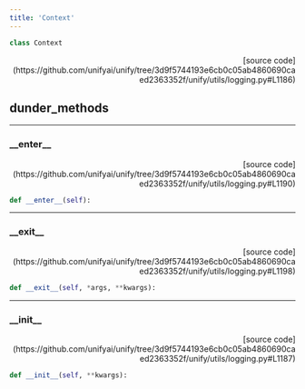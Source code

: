 ```yaml
---
title: 'Context'
---
```


```python
class Context
```

<p align="right">[source code](https://github.com/unifyai/unify/tree/3d9f5744193e6cb0c05ab4860690caed2363352f/unify/utils/logging.py#L1186)</p>



## dunder_methods

---

### \_\_enter\_\_

<p align="right">[source code](https://github.com/unifyai/unify/tree/3d9f5744193e6cb0c05ab4860690caed2363352f/unify/utils/logging.py#L1190)</p>

```python
def __enter__(self):
```



---

### \_\_exit\_\_

<p align="right">[source code](https://github.com/unifyai/unify/tree/3d9f5744193e6cb0c05ab4860690caed2363352f/unify/utils/logging.py#L1198)</p>

```python
def __exit__(self, *args, **kwargs):
```



---

### \_\_init\_\_

<p align="right">[source code](https://github.com/unifyai/unify/tree/3d9f5744193e6cb0c05ab4860690caed2363352f/unify/utils/logging.py#L1187)</p>

```python
def __init__(self, **kwargs):
```

